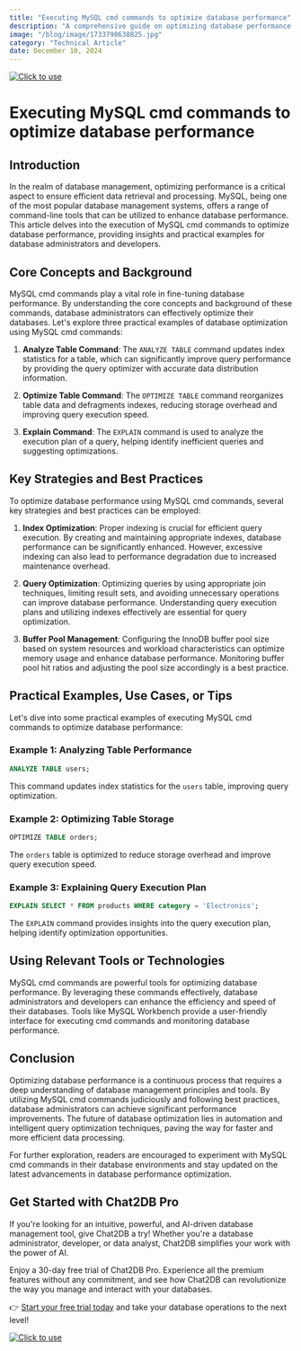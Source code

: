 ```yaml
---
title: "Executing MySQL cmd commands to optimize database performance"
description: "A comprehensive guide on optimizing database performance using MySQL cmd commands."
image: "/blog/image/1733798638825.jpg"
category: "Technical Article"
date: December 10, 2024
---
```

[![Click to use](/image/blog/bg/chat2db1.png)](https://app.chat2db.ai/)
# Executing MySQL cmd commands to optimize database performance


<Authors date="December 10, 2024">
  <Author name="Rowan Hill" link="https://chat2db.ai" />
</Authors>

## Introduction

In the realm of database management, optimizing performance is a critical aspect to ensure efficient data retrieval and processing. MySQL, being one of the most popular database management systems, offers a range of command-line tools that can be utilized to enhance database performance. This article delves into the execution of MySQL cmd commands to optimize database performance, providing insights and practical examples for database administrators and developers.

## Core Concepts and Background

MySQL cmd commands play a vital role in fine-tuning database performance. By understanding the core concepts and background of these commands, database administrators can effectively optimize their databases. Let's explore three practical examples of database optimization using MySQL cmd commands:

1. **Analyze Table Command**: The `ANALYZE TABLE` command updates index statistics for a table, which can significantly improve query performance by providing the query optimizer with accurate data distribution information.

2. **Optimize Table Command**: The `OPTIMIZE TABLE` command reorganizes table data and defragments indexes, reducing storage overhead and improving query execution speed.

3. **Explain Command**: The `EXPLAIN` command is used to analyze the execution plan of a query, helping identify inefficient queries and suggesting optimizations.

## Key Strategies and Best Practices

To optimize database performance using MySQL cmd commands, several key strategies and best practices can be employed:

1. **Index Optimization**: Proper indexing is crucial for efficient query execution. By creating and maintaining appropriate indexes, database performance can be significantly enhanced. However, excessive indexing can also lead to performance degradation due to increased maintenance overhead.

2. **Query Optimization**: Optimizing queries by using appropriate join techniques, limiting result sets, and avoiding unnecessary operations can improve database performance. Understanding query execution plans and utilizing indexes effectively are essential for query optimization.

3. **Buffer Pool Management**: Configuring the InnoDB buffer pool size based on system resources and workload characteristics can optimize memory usage and enhance database performance. Monitoring buffer pool hit ratios and adjusting the pool size accordingly is a best practice.

## Practical Examples, Use Cases, or Tips

Let's dive into some practical examples of executing MySQL cmd commands to optimize database performance:

### Example 1: Analyzing Table Performance

```sql
ANALYZE TABLE users;
```

This command updates index statistics for the `users` table, improving query optimization.

### Example 2: Optimizing Table Storage

```sql
OPTIMIZE TABLE orders;
```

The `orders` table is optimized to reduce storage overhead and improve query execution speed.

### Example 3: Explaining Query Execution Plan

```sql
EXPLAIN SELECT * FROM products WHERE category = 'Electronics';
```

The `EXPLAIN` command provides insights into the query execution plan, helping identify optimization opportunities.

## Using Relevant Tools or Technologies

MySQL cmd commands are powerful tools for optimizing database performance. By leveraging these commands effectively, database administrators and developers can enhance the efficiency and speed of their databases. Tools like MySQL Workbench provide a user-friendly interface for executing cmd commands and monitoring database performance.

## Conclusion

Optimizing database performance is a continuous process that requires a deep understanding of database management principles and tools. By utilizing MySQL cmd commands judiciously and following best practices, database administrators can achieve significant performance improvements. The future of database optimization lies in automation and intelligent query optimization techniques, paving the way for faster and more efficient data processing.

For further exploration, readers are encouraged to experiment with MySQL cmd commands in their database environments and stay updated on the latest advancements in database performance optimization.


## Get Started with Chat2DB Pro

If you're looking for an intuitive, powerful, and AI-driven database management tool, give Chat2DB a try! Whether you're a database administrator, developer, or data analyst, Chat2DB simplifies your work with the power of AI.

Enjoy a 30-day free trial of Chat2DB Pro. Experience all the premium features without any commitment, and see how Chat2DB can revolutionize the way you manage and interact with your databases.

👉 [Start your free trial today](https://app.chat2db.ai/) and take your database operations to the next level!

[![Click to use](/image/blog/bg/chat2db.jpg)](https://app.chat2db.ai/)